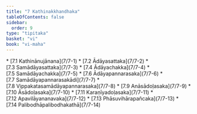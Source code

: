 ```yaml
---
title: "7 Kathinakkhandhaka"
tableOfContents: false
sidebar:
  order: 9
type: "tipitaka"
basket: "vi"
book: "vi-maha"
---
```



<DynamicBreadcrumb />



<TableOfContents book="vi-maha" section="7">
* [7.1 Kathinānujānana](7/7-1)
* [7.2 Ādāyasattaka](7/7-2)
* [7.3 Samādāyasattaka](7/7-3)
* [7.4 Ādāyachakka](7/7-4)
* [7.5 Samādāyachakka](7/7-5)
* [7.6 Ādāyapannarasaka](7/7-6)
* [7.7 Samādāyapannarasakādi](7/7-7)
* [7.8 Vippakatasamādāyapannarasaka](7/7-8)
* [7.9 Anāsādoḷasaka](7/7-9)
* [7.10 Āsādoḷasaka](7/7-10)
* [7.11 Karaṇīyadoḷasaka](7/7-11)
* [7.12 Apavilāyananavaka](7/7-12)
* [7.13 Phāsuvihārapañcaka](7/7-13)
* [7.14 Palibodhāpalibodhakathā](7/7-14)
</TableOfContents>